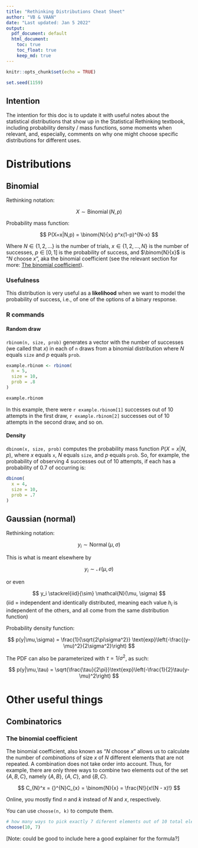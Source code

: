 ```yaml
---
title: "Rethinking Distributions Cheat Sheet"
author: "VB & VAAN"
date: "Last updated: Jan 5 2022"
output: 
  pdf_document: default
  html_document:
    toc: true
    toc_float: true
    keep_md: true
---
```


```r
knitr::opts_chunk$set(echo = TRUE)
```

```r
set.seed(1159)
```

## Intention

The intention for this doc is to update it with useful notes about the statistical distributions that show up in the Statistical Rethinking textbook, including probability density / mass functions, some moments when relevant, and, especially, comments on why one might choose specific distributions for different uses.

# Distributions

## Binomial

Rethinking notation:

$$ X \sim \operatorname{Binomial}(N, p) $$

Probability mass function:

$$ P(X=x|N,p) = \binom{N}{x} p^x(1-p)^{N-x} $$

Where $N\in\{1,2,...\}$ is the number of trials, $x\in\{1,2,...,N\}$ is the number of successes, $p\in[0,1]$ is the probability of success, and $\binom{N}{x}$ is "$N$ choose $x$", aka the binomial coefficient (see the relevant section for more: [The binomial coefficient]).

### Usefulness

This distribution is very useful as a **likelihood** when we want to model the probability of success, i.e., of one of the options of a binary response.

### R commands

#### Random draw

`rbinom(n, size, prob)` generates a vector with the number of successes (we called that $x$) in each of `n` draws from a binomial distribution where $N$ equals `size` and $p$ equals `prob`.

```r
example.rbinom <- rbinom(
  n = 5,
  size = 10,
  prob = .8
)

example.rbinom
```

In this example, there were `r example.rbinom[1]` successes out of 10 attempts in the first draw, `r example.rbinom[2]` successes out of 10 attempts in the second draw, and so on.

#### Density

`dbinom(x, size, prob)` computes the probability mass function $P(X=x|N,p)$, where $x$ equals `x`, $N$ equals `size`, and $p$ equals `prob`. So, for example, the probability of observing 4 successes out of 10 attempts, if each has a probability of 0.7 of occurring is:

```r
dbinom(
  x = 4,
  size = 10,
  prob = .7
)
```


## Gaussian (normal)

Rethinking notation:

$$ y_i \sim \operatorname{Normal}(\mu, \sigma) $$

This is what is meant elsewhere by

$$ y_i \sim \mathcal{N}(\mu, \sigma) $$

or even

$$ y_i \stackrel{iid}{\sim} \mathcal{N}(\mu, \sigma) $$
(iid = independent and identically distributed, meaning each value $h_i$ is independent of the others, and all come from the same distribution function)

Probability density function:

$$ p(y|\mu,\sigma) = \frac{1}{\sqrt{2\pi\sigma^2}}
                                 \text{exp}\left(-\frac{(y-\mu)^2}{2\sigma^2}\right) $$

The PDF can also be parameterized with $\tau = 1/\sigma^2$, as such:

$$ p(y|\mu,\tau) = \sqrt{\frac{\tau}{2\pi}}\text{exp}\left(-\frac{1}{2}\tau(y-\mu)^2\right) $$

# Other useful things

## Combinatorics

### The binomial coefficient

The binomial coefficient, also known as "$N$ choose $x$" allows us to calculate the number of *combinations* of size $x$ of $N$ different elements that are not repeated. A combination does not take order into account. Thus, for example, there are only three ways to combine two elements out of the set $\{A, B, C\}$, namely $\{A, B\}$, $\{A, C\}$, and $\{B, C\}$.
 
 $$ C_{N}^x = {}^{N}C_{x} = \binom{N}{x} = \frac{N!}{x!(N - x)!} $$
 
Online, you mostly find $n$ and $k$ instead of $N$ and $x$, respectively.

You can use `choose(n, k)` to compute them.

```r
# how many ways to pick exactly 7 diferent elements out of 10 total elements?
choose(10, 7)
```

[Note: could be good to include here a good explainer for the formula?]
